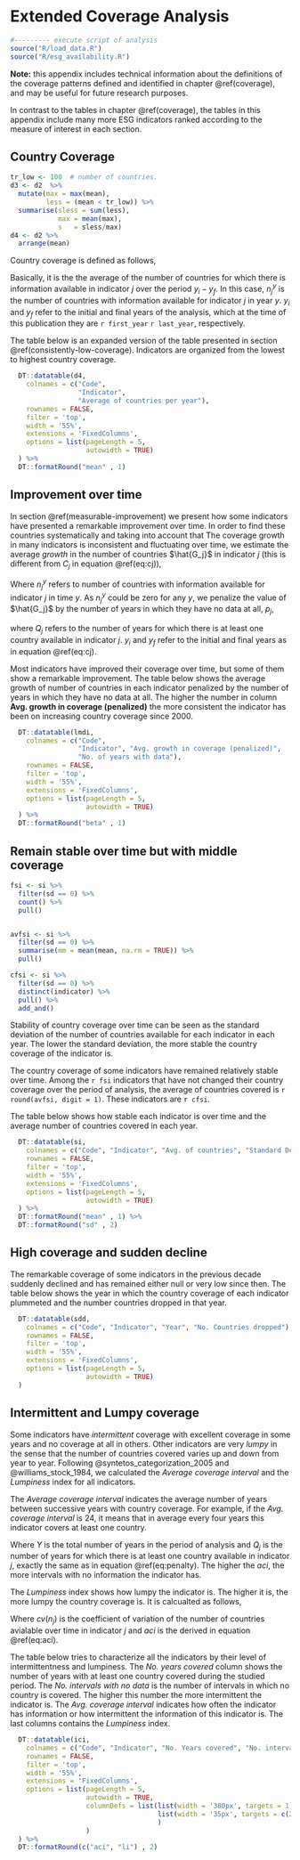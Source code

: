 # Extended Coverage Analysis {#extcoverage}

```r
#--------- execute script of analysis
source("R/load_data.R")
source("R/esg_availability.R")
```

**Note:** this appendix includes technical information about the definitions of the coverage patterns
defined and identified in chapter \@ref(coverage), and may be useful for future research purposes.

In contrast to the tables in chapter \@ref(coverage), the tables in this appendix include many more ESG indicators ranked according to the measure of interest in each section.


## Country Coverage

```r
tr_low <- 100  # number of countries. 
d3 <- d2  %>%
  mutate(max = max(mean),
         less = (mean < tr_low)) %>%
  summarise(sless = sum(less),
            max = mean(max),
            s   = sless/max)
d4 <- d2 %>% 
  arrange(mean)


```

Country coverage is defined as follows,  

\begin{equation} 
  C_j = \frac{1}{y_f - y_i +1} \sum_{y = y_i}^{y_f}{n_{j}^{y}}
  (\#eq:cj)
\end{equation} 

Basically, it is the the average of the number of countries for which there is information available in indicator $j$ over the period $y_i-y_f$. In this case, $n_{j}^{y}$ is the number of countries with information available for indicator $j$ in year $y$. $y_i$ and  $y_f$ refer to the initial and final years of the analysis, which at the time of this publication they are `r first_year` `r last_year`, respectively.  

The table below is an expanded version of the table presented in section \@ref(consistently-low-coverage). Indicators are organized from the lowest to highest country coverage.

```r

  DT::datatable(d4, 
    colnames = c("Code", 
                 "Indicator", 
                 "Average of countries per year"),
    rownames = FALSE,
    filter = 'top', 
    width = '55%', 
    extensions = 'FixedColumns',
    options = list(pageLength = 5, 
                   autowidth = TRUE)
  ) %>% 
  DT::formatRound("mean" , 1)

```


## Improvement over time

In section \@ref(measurable-improvement) we present how some indicators have presented a remarkable improvement over time. In order to find these countries systematically and taking into account that The coverage growth in many indicators is inconsistent and fluctuating over time, we estimate the average *growth* in the number of countries $\hat{G_j}$ in indicator $j$ (this is different from $C_j$ in equation \@ref(eq:cj)),

\begin{equation} 
   n_{j}^{y} = \alpha + G_jy + e
  (\#eq:gcj)
\end{equation} 

Where $n_{j}^{y}$ refers to number of countries with information available for indicator $j$ in time $y$. As $n_{j}^{y}$ could be zero for any $y$, we penalize the value of $\hat{G_j}$ by the number of years in which they have no data at all, $p_j$, 

\begin{equation} 
  p_j = \frac{Q_j}{y_f - y_i +1}
  (\#eq:penalty)
\end{equation}

where $Q_j$ refers to the number of years for which there is at least one country available in indicator $j$. $y_i$ and $y_f$ refer to the initial and final years as in equation \@ref(eq:cj).

Most indicators have improved their coverage over time, but some of them show a remarkable improvement. The table below shows the average growth of number of countries in each indicator penalized by the number of years in which they have no data at all. The higher the number in column **Avg. growth in coverage (penalized)** the more consistent the indicator has been on increasing country coverage since 2000.

```r

  DT::datatable(lmdi,
    colnames = c("Code", 
                 "Indicator", "Avg. growth in coverage (penalized)", 
                 "No. of years with data"),
    rownames = FALSE,
    filter = 'top', 
    width = '55%', 
    extensions = 'FixedColumns',
    options = list(pageLength = 5, 
                   autowidth = TRUE)
  ) %>% 
  DT::formatRound("beta" , 1)
```

## Remain stable over time but with middle coverage

```r
fsi <- si %>% 
  filter(sd == 0) %>% 
  count() %>% 
  pull()


avfsi <- si %>% 
  filter(sd == 0) %>% 
  summarise(mm = mean(mean, na.rm = TRUE)) %>% 
  pull()

cfsi <- si %>% 
  filter(sd == 0) %>% 
  distinct(indicator) %>% 
  pull() %>% 
  add_and()

```

Stability of country coverage over time can be seen as the standard deviation of the number of countries available for each indicator in each year. The lower the standard deviation, the more stable the country coverage of the indicator is. 

The country coverage of some indicators have remained relatively stable over time. Among the `r fsi` indicators that have not changed their country coverage over the period of analysis, the average of countries covered is `r round(avfsi, digit = 1)`.  These indicators are `r cfsi`. 

The table below shows how stable each indicator is over time and the average number of countries covered in each year.  

```r
  DT::datatable(si,
    colnames = c("Code", "Indicator", "Avg. of countries", "Standard Dev."),
    rownames = FALSE,
    filter = 'top', 
    width = '55%', 
    extensions = 'FixedColumns',
    options = list(pageLength = 5, 
                   autowidth = TRUE)
  ) %>% 
  DT::formatRound("mean" , 1) %>% 
  DT::formatRound("sd" , 2) 
```

## High coverage and sudden decline

The remarkable coverage of some indicators in the previous decade suddenly declined and has remained either null or very low since then. The table below shows the year in which the country coverage of each indicator plummeted and the number countries dropped in that year. 

```r

  DT::datatable(sdd,
    colnames = c("Code", "Indicator", "Year", "No. Countries dropped"),
    rownames = FALSE,
    filter = 'top', 
    width = '55%', 
    extensions = 'FixedColumns',
    options = list(pageLength = 5, 
                   autowidth = TRUE)
  ) 
```

## Intermittent and Lumpy coverage

Some indicators have *intermittent* coverage with excellent coverage in some years and no coverage at all in others. Other indicators are very *lumpy* in the sense that the number of countries covered varies up and down from year to year. Following @syntetos_categorization_2005 and @williams_stock_1984, we calculated the *Average coverage interval* and the *Lumpiness* index  for all indicators. 

The *Average coverage interval* indicates the average number of years between successive years with country coverage. For example, if the *Avg. coverage interval* is 24, it means that in average every four years this indicator covers at least one country.

\begin{equation} 
  aci_j = \frac{Y}{Q_j}
  (\#eq:aci)
\end{equation} 

Where $Y$ is the total number of years in the period of analysis and $Q_j$ is the number of years for which there is at least one country available in indicator $j$, exactly the same as in equation \@ref(eq:penalty). The higher the $aci$, the more intervals with  no information the indicator has.

The *Lumpiness* index shows how lumpy the indicator is. The higher it is, the more lumpy the country coverage is. It is calcualted as follows, 

\begin{equation} 
  L = \frac{cv(n_{j})^2}{aci}
  (\#eq:lump)
\end{equation} 

Where $cv(n_{j})$ is the coefficient of variation of the number of countries avialable over time in indicator $j$ and $aci$ is the derived in equation \@ref(eq:aci). 


The table below tries to characterize all the indicators by their level of intermittentness and lumpiness. The *No. years covered* column shows the number of years with at least one country covered during the studied period. The *No. intervals with  no data* is the number of intervals in which no country is covered. The higher this number the more intermittent the indicator is. The *Avg. coverage interval* indicates how often the indicator has information or how intermittent the information of this indicator is. The last columns contains the *Lumpiness* index. 

```r

  DT::datatable(ici,
    colnames = c("Code", "Indicator", "No. Years covered", "No. intervals with no data (intermittentness)", "Avg. coverage interval", "Lumpiness index"),
    rownames = FALSE,
    filter = 'top', 
    width = '55%', 
    extensions = 'FixedColumns',
    options = list(pageLength = 5,
                   autowidth = TRUE,
                   columnDefs = list(list(width = '380px', targets = 1),
                                     list(width = '35px', targets = c(2:5))
                                     )
                   )
  ) %>% 
  DT::formatRound(c("aci", "li") , 2) 

```

